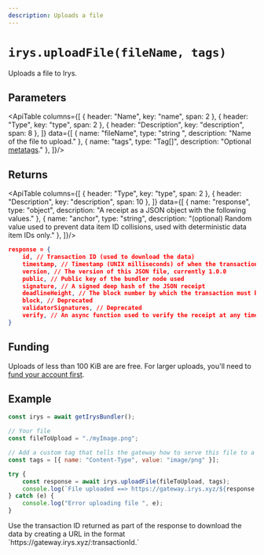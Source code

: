 ```yaml
---
description: Uploads a file
---
```



# `irys.uploadFile(fileName, tags)`

Uploads a file to Irys.

## Parameters

<ApiTable columns={[
	{ header: "Name", key: "name", span: 2 },
	{ header: "Type", key: "type", span: 2 },
	{ header: "Description", key: "description", span: 8 },
]} data={[
	  { name: "fileName", type: "string ", description: "Name of the file to upload." },
		{ name: "tags", type: "Tag[]", description: "Optional [metatags](/build/d/features/tags)." },
]}/>


## Returns

<ApiTable columns={[
	{ header: "Type", key: "type", span: 2 },
	{ header: "Description", key: "description", span: 10 },
]} data={[
	  { name: "response", type: "object", description: "A receipt as a JSON object with the following values." },
		{ name: "anchor", type: "string", description: "(optional) Random value used to prevent data item ID collisions, used with deterministic data item IDs only." },
]}/>

```json
response = {
	id, // Transaction ID (used to download the data)
	timestamp, // Timestamp (UNIX milliseconds) of when the transaction was created and verified
	version, // The version of this JSON file, currently 1.0.0
	public, // Public key of the bundler node used
	signature, // A signed deep hash of the JSON receipt
	deadlineHeight, // The block number by which the transaction must be finalized
	block, // Deprecated
	validatorSignatures, // Deprecated
	verify, // An async function used to verify the receipt at any time
}
```

## Funding

Uploads of less than 100 KiB are are free. For larger uploads, you'll need to [fund your account first](/build/d/sdk/payment/fund). 

## Example

```js
const irys = await getIrysBundler();

// Your file
const fileToUpload = "./myImage.png";

// Add a custom tag that tells the gateway how to serve this file to a browser
const tags = [{ name: "Content-Type", value: "image/png" }];

try {
	const response = await irys.uploadFile(fileToUpload, tags);
	console.log(`File uploaded ==> https://gateway.irys.xyz/${response.id}`);
} catch (e) {
	console.log("Error uploading file ", e);
}
```

<Callout type="info" emoji="ℹ️">
	Use the transaction ID returned as part of the response to download the data by creating a URL in the format
	`https://gateway.irys.xyz/:transactionId.`
</Callout>

